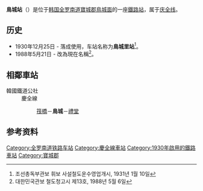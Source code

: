 {{朝鮮半島車站資訊
|公司色 = #0066b3
|文字色 = 
|站名 = 鳥城站<br />{{lang|en|Joseong}}
|圖片 =
|pxl = 
|圖片說明 =
|車站編號 = 
|前一站 = [[筏橋站|筏橋]]
|前一站距離 = 10.7
|後一站距離 = 5.3
|後一站 = [[禮堂站|禮堂]]
|距離 =202.3
|起點站 = [[三浪津站|三浪津]]
|所屬路線 = [[庆全线|庆全线]]
|諺文 = 조성역
|朝鮮漢字 = 鳥城驛
|文觀部式 = Joseong-yeok 
|馬-賴式 = Chosŏng-yŏk
|副站名 = 
|停站路線數 = 
|所屬公司 = [[韩国铁道公社|韩国铁道公社]]
|所在地 =[[全罗南道|全罗南道]][[寶城郡|寶城郡]][[鳥城面|鳥城面]]
|車站構造 = 地面車站
|月台配置 = 1面2线
|啟用年月日 =1930年12月25日 
|廢站年月日 = 
|上下車人次 =
|統計年度 =
|轉車 = 
|備註 = 
|全寬備註 = 
}}

'''鳥城站'''（{{kor|諺=조성역|漢=鳥城驛|羅=Joseong yeok|f=y}}）是位于[[韩国|韩国]][[全罗南道|全罗南道]][[寶城郡|寶城郡]][[鳥城面|鳥城面]]的一座[[鐵路站|鐵路站]]，属于[[庆全线|庆全线]]。

== 历史 ==
*1930年12月25日 - 落成使用，车站名称为'''鳥城里站'''<ref>조선총독부관보 휘보 사설철도운수영업개시, 1931년 1월 10일</ref>。
*1988年5月21日 - 改為現在名稱<ref>대한민국관보 철도청고시 제13호, 1988년 5월 6일</ref>。

== 相鄰車站 ==
;韓國鐵道公社
:慶全線
::[[筏橋站|筏橋]]－'''鳥城'''－[[禮堂站|禮堂]]

== 参考资料 ==
{{reflist}}

{{庆全线}}
{{无穷花号}}

[[Category:全罗南道铁路车站|Category:全罗南道铁路车站]]
[[Category:慶全線車站|Category:慶全線車站]]
[[Category:1930年啟用的鐵路車站|Category:1930年啟用的鐵路車站]]
[[Category:寶城郡|Category:寶城郡]]